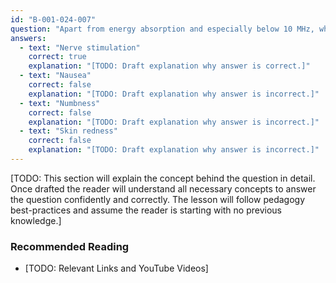 ```yaml
---
id: "B-001-024-007"
question: "Apart from energy absorption and especially below 10 MHz, what is the second established adverse health effect described in Safety Code 6?"
answers:
  - text: "Nerve stimulation"
    correct: true
    explanation: "[TODO: Draft explanation why answer is correct.]"
  - text: "Nausea"
    correct: false
    explanation: "[TODO: Draft explanation why answer is incorrect.]"
  - text: "Numbness"
    correct: false
    explanation: "[TODO: Draft explanation why answer is incorrect.]"
  - text: "Skin redness"
    correct: false
    explanation: "[TODO: Draft explanation why answer is incorrect.]"
---
```


[TODO: This section will explain the concept behind the question in detail. Once drafted the reader will understand all necessary concepts to answer the question confidently and correctly. The lesson will follow pedagogy best-practices and assume the reader is starting with no previous knowledge.]

### Recommended Reading

- [TODO: Relevant Links and YouTube Videos]

